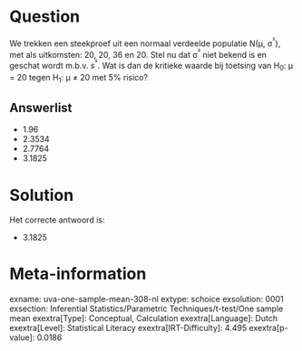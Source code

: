 Question
========

We trekken een steekproef uit een normaal verdeelde populatie N(μ,
σ^²^), met als uitkomsten: 20, 20, 36 en 20. Stel nu dat σ^²^ niet
bekend is en geschat wordt m.b.v. *s*^²^. Wat is dan de kritieke waarde
bij toetsing van H~0~: μ = 20 tegen H~1~: μ ≠ 20 met 5% risico?

Answerlist
----------

* 1.96
* 2.3534
* 2.7764
* 3.1825

Solution
========

Het correcte antwoord is: 

* 3.1825

Meta-information
================
exname: uva-one-sample-mean-308-nl
extype: schoice
exsolution: 0001
exsection: Inferential Statistics/Parametric Techniques/t-test/One sample mean
exextra[Type]: Conceptual, Calculation
exextra[Language]: Dutch
exextra[Level]: Statistical Literacy
exextra[IRT-Difficulty]: 4.495
exextra[p-value]: 0.0186
